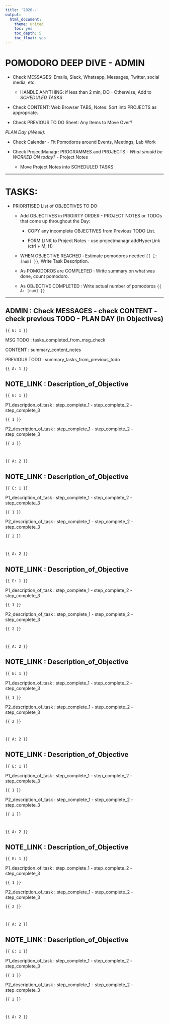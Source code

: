 ```yaml
---
title: '2020--'
output:
  html_document:
    theme: united
    toc: yes
    toc_depth: 5
    toc_float: yes
---
```




# POMODORO DEEP DIVE - ADMIN


* Check MESSAGES: Emails, Slack, Whatsapp, Messages, Twitter, social media, etc.  

    + HANDLE ANYTHING: if less than 2 min, DO - Otherwise, Add to *SCHEDULED TASKS*


* Check CONTENT: Web Browser TABS, Notes: Sort into PROJECTS as appropriate. 


* Check PREVIOUS TO DO Sheet:  Any Items to Move Over?


*PLAN Day (/Week):*

* Check Calendar - Fit Pomodoros around Events, Meetings, Lab Work

* Check ProjectManagr: PROGRAMMES and PROJECTS - *What should be WORKED ON today?* - Project Notes

    + Move Project Notes into SCHEDULED TASKS


---



# TASKS:


* PRIORITISED List of OBJECTIVES TO DO:

    + Add OBJECTIVES in PRIOIRTY ORDER - PROJECT NOTES or TODOs that come up throughout the Day:
    
        - COPY any incomplete OBJECTIVES from Previous TODO List.
        
        - FORM LINK to Project Notes - use projectmanagr addHyperLink (ctrl + M, H)

    + WHEN OBJECTIVE REACHED :  Estimate pomodoros needed `{{ E: [num] }}`, Write Task Description.

    + As POMODOROS are COMPLETED :  Write summary on what was done, count pomodoro.
    
    + As OBJECTIVE COMPLETED :  Write actual number of pomodoros `{{ A: [num] }}`


---



## ADMIN : Check MESSAGES - check CONTENT - check previous TODO -  PLAN DAY (In Objectives)


    {{ E: 1 }}


MSG TODO :  tasks_completed_from_msg_check


CONTENT :  summary_content_notes


PREVIOUS TODO :  summary_tasks_from_previous_todo


    {{ A: 1 }}



## NOTE_LINK : Description_of_Objective


    {{ E: 1 }}


P1_description_of_task : step_complete_1 - step_complete_2 - step_complete_3


    {{ 1 }}


P2_description_of_task : step_complete_1 - step_complete_2 - step_complete_3


    {{ 2 }}



    {{ A: 2 }}



## NOTE_LINK : Description_of_Objective


    {{ E: 1 }}


P1_description_of_task : step_complete_1 - step_complete_2 - step_complete_3


    {{ 1 }}


P2_description_of_task : step_complete_1 - step_complete_2 - step_complete_3


    {{ 2 }}



    {{ A: 2 }}



## NOTE_LINK : Description_of_Objective


    {{ E: 1 }}


P1_description_of_task : step_complete_1 - step_complete_2 - step_complete_3


    {{ 1 }}


P2_description_of_task : step_complete_1 - step_complete_2 - step_complete_3


    {{ 2 }}



    {{ A: 2 }}



## NOTE_LINK : Description_of_Objective


    {{ E: 1 }}


P1_description_of_task : step_complete_1 - step_complete_2 - step_complete_3


    {{ 1 }}


P2_description_of_task : step_complete_1 - step_complete_2 - step_complete_3


    {{ 2 }}



    {{ A: 2 }}



## NOTE_LINK : Description_of_Objective


    {{ E: 1 }}


P1_description_of_task : step_complete_1 - step_complete_2 - step_complete_3


    {{ 1 }}


P2_description_of_task : step_complete_1 - step_complete_2 - step_complete_3


    {{ 2 }}



    {{ A: 2 }}



## NOTE_LINK : Description_of_Objective


    {{ E: 1 }}


P1_description_of_task : step_complete_1 - step_complete_2 - step_complete_3


    {{ 1 }}


P2_description_of_task : step_complete_1 - step_complete_2 - step_complete_3


    {{ 2 }}



    {{ A: 2 }}



## NOTE_LINK : Description_of_Objective


    {{ E: 1 }}


P1_description_of_task : step_complete_1 - step_complete_2 - step_complete_3


    {{ 1 }}


P2_description_of_task : step_complete_1 - step_complete_2 - step_complete_3


    {{ 2 }}



    {{ A: 2 }}






